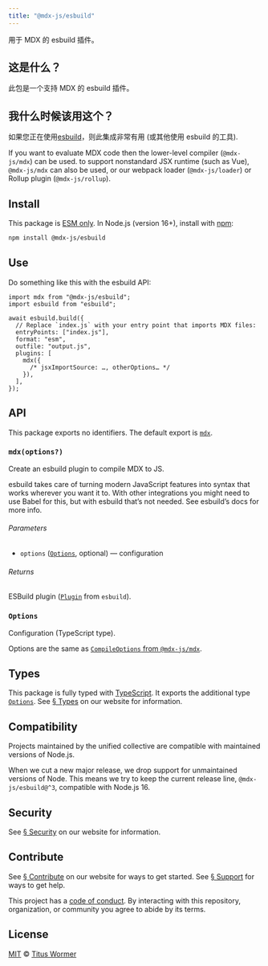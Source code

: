 ```yaml
---
title: "@mdx-js/esbuild"
---
```


用于 MDX 的 esbuild 插件。

## 这是什么？

此包是一个支持 MDX 的 esbuild 插件。

## 我什么时候该用这个？

如果您正在使用[esbuild][]，则此集成非常有用 (或其他使用 esbuild 的工具).

If you want to evaluate MDX code then the lower-level compiler (`@mdx-js/mdx`)
can be used.
to support nonstandard JSX runtime (such as Vue), `@mdx-js/mdx` can also be
used, or our webpack loader (`@mdx-js/loader`) or Rollup plugin
(`@mdx-js/rollup`).

## Install

This package is [ESM only][esm].
In Node.js (version 16+), install with [npm][]:

```sh
npm install @mdx-js/esbuild
```

## Use

Do something like this with the esbuild API:

```tsx
import mdx from "@mdx-js/esbuild";
import esbuild from "esbuild";

await esbuild.build({
  // Replace `index.js` with your entry point that imports MDX files:
  entryPoints: ["index.js"],
  format: "esm",
  outfile: "output.js",
  plugins: [
    mdx({
      /* jsxImportSource: …, otherOptions… */
    }),
  ],
});
```

## API

This package exports no identifiers.
The default export is [`mdx`][api-mdx].

### `mdx(options?)`

Create an esbuild plugin to compile MDX to JS.

esbuild takes care of turning modern JavaScript features into syntax that works
wherever you want it to.
With other integrations you might need to use Babel for this, but with
esbuild that’s not needed.
See esbuild’s docs for more info.

###### Parameters

- `options` ([`Options`][api-options], optional)
  — configuration

###### Returns

ESBuild plugin ([`Plugin`][esbuild-plugin] from `esbuild`).

### `Options`

Configuration (TypeScript type).

Options are the same as [`CompileOptions` from `@mdx-js/mdx`][compile-options].

## Types

This package is fully typed with [TypeScript][].
It exports the additional type [`Options`][api-options].
See [§ Types][types] on our website for information.

## Compatibility

Projects maintained by the unified collective are compatible with maintained
versions of Node.js.

When we cut a new major release, we drop support for unmaintained versions of
Node.
This means we try to keep the current release line, `@mdx-js/esbuild@^3`,
compatible with Node.js 16.

## Security

See [§ Security][security] on our website for information.

## Contribute

See [§ Contribute][contribute] on our website for ways to get started.
See [§ Support][support] for ways to get help.

This project has a [code of conduct][coc].
By interacting with this repository, organization, or community you agree to
abide by its terms.

## License

[MIT][] © [Titus Wormer][author]

[build-badge]: https://github.com/mdx-js/mdx/workflows/main/badge.svg
[build]: https://github.com/mdx-js/mdx/actions
[coverage-badge]: https://img.shields.io/codecov/c/github/mdx-js/mdx/main.svg
[coverage]: https://codecov.io/github/mdx-js/mdx
[downloads-badge]: https://img.shields.io/npm/dm/@mdx-js/esbuild.svg
[downloads]: https://www.npmjs.com/package/@mdx-js/esbuild
[sponsors-badge]: https://opencollective.com/unified/sponsors/badge.svg
[backers-badge]: https://opencollective.com/unified/backers/badge.svg
[collective]: https://opencollective.com/unified
[chat-badge]: https://img.shields.io/badge/chat-discussions-success.svg
[chat]: https://github.com/mdx-js/mdx/discussions
[npm]: https://docs.npmjs.com/cli/install
[contribute]: https://mdxjs.com/community/contribute/
[support]: https://mdxjs.com/community/support/
[coc]: https://github.com/mdx-js/.github/blob/main/code-of-conduct.md
[mit]: https://github.com/mdx-js/mdx/blob/main/packages/esbuild/license
[author]: https://wooorm.com
[esbuild]: https://esbuild.github.io
[esm]: https://gist.github.com/sindresorhus/a39789f98801d908bbc7ff3ecc99d99c
[types]: https://mdxjs.com/getting-started/#types
[security]: https://mdxjs.com/getting-started/#security
[typescript]: https://www.typescriptlang.org
[compile-options]: https://mdxjs.com/packages/mdx/#compileoptions
[esbuild-plugin]: https://esbuild.github.io/plugins/
[api-mdx]: #mdxoptions
[api-options]: #options
